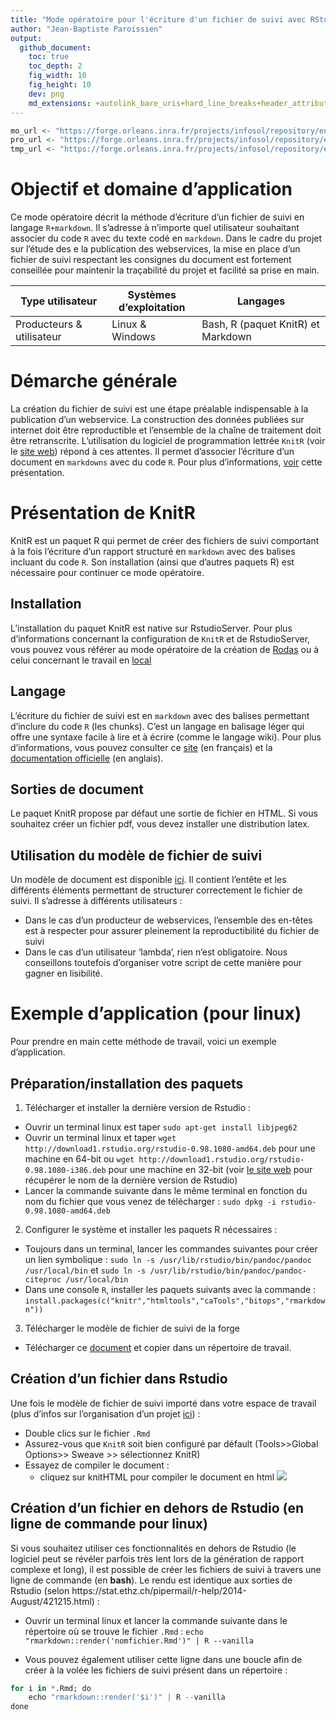 ```yaml
---
title: "Mode opératoire pour l'écriture d'un fichier de suivi avec RStudio"
author: "Jean-Baptiste Paroissien"
output:
  github_document:
    toc: true
    toc_depth: 2
    fig_width: 10
    fig_height: 10
    dev: png
    md_extensions: +autolink_bare_uris+hard_line_breaks+header_attributes+line_blocks+table_captions
---
```


```r
mo_url <- "https://forge.orleans.inra.fr/projects/infosol/repository/entry/Modes_operatoires/"
pro_url <- "https://forge.orleans.inra.fr/projects/infosol/repository/entry/Procedure/"
tmp_url <- "https://forge.orleans.inra.fr/projects/infosol/repository/entry/Template/"
```

# Objectif et domaine d'application
Ce mode opératoire décrit la méthode d'écriture d'un fichier de suivi en langage `R+markdown`. Il s'adresse à n'importe quel utilisateur souhaitant associer du code `R` avec du texte codé en `markdown`. Dans le cadre du projet sur l'étude des e la publication des webservices, la mise en place d'un fichier de suivi respectant les consignes du document est fortement conseillée pour maintenir la traçabilité du projet et facilité sa prise en main.

| Type utilisateur          | Systèmes d'exploitation | Langages                           |
|---------------------------|-------------------------|------------------------------------|
| Producteurs & utilisateur | Linux & Windows         | Bash, R (paquet KnitR) et Markdown |

# Démarche générale
La création du fichier de suivi est une étape préalable indispensable à la publication d'un webservice. La construction des données publiées sur internet doit être reproductible et l'ensemble de la chaîne de traitement doit être retranscrite. L'utilisation du logiciel de programmation lettrée `KnitR` (voir le [site web](http://yihui.name/knitr/)) répond à ces attentes. Il permet d'associer l'écriture d'un document en `markdowns` avec du code `R`. Pour plus d'informations, [voir](https://rstudio-pubs-static.s3.amazonaws.com/32239_0956f02cef24443abd9525551368ef12.html#1) cette présentation.

# Présentation de KnitR

KnitR est un paquet R qui permet de créer des fichiers de suivi comportant à la fois l'écriture d'un rapport structuré en `markdown` avec des balises incluant du code `R`. Son installation (ainsi que d'autres paquets R) est nécessaire pour continuer ce mode opératoire.

## Installation
L'installation du paquet KnitR est native sur RstudioServer. Pour plus d'informations concernant la configuration de `KnitR` et de RstudioServer, vous pouvez vous référer au mode opératoire de la création de [Rodas](`r mo_url`MO_accesrodas.html) ou à celui concernant le travail en [local](`r mo_url`MO_acceslocal.html)

## Langage
L'écriture du fichier de suivi est en `markdown` avec des balises permettant d'inclure du code `R` (les chunks). C'est un langage en balisage léger qui offre une syntaxe facile à lire et à écrire (comme le langage wiki). Pour plus d'informations, vous pouvez consulter ce [site](https://michelf.ca/projets/php-markdown/syntaxe/) (en français) et la [documentation officielle](https://daringfireball.net/projects/markdown/syntax) (en anglais).

## Sorties de document 

Le paquet KnitR propose par défaut une sortie de fichier en HTML. Si vous souhaitez créer un fichier pdf, vous devez installer une distribution latex.

## Utilisation du modèle de fichier de suivi
Un modèle de document est disponible [ici](`r tmp_url`Modele_FichierSuivi.Rmd). Il contient l'entête et les différents éléments permettant de structurer correctement le fichier de suivi. Il s'adresse à différents utilisateurs : 

- Dans le cas d'un producteur de webservices, l'ensemble des en-têtes est à respecter pour assurer pleinement la reproductibilité du fichier de suivi
- Dans le cas d'un utilisateur 'lambda', rien n'est obligatoire. Nous conseillons toutefois d'organiser votre script de cette manière pour gagner en lisibilité.

# Exemple d'application (pour linux)

Pour prendre en main cette méthode de travail, voici un exemple d'application.

## Préparation/installation des paquets

1. Télécharger et installer la dernière version de Rstudio :

- Ouvrir un terminal linux est taper `sudo apt-get install libjpeg62`	
- Ouvrir un terminal linux et taper `wget http://download1.rstudio.org/rstudio-0.98.1080-amd64.deb` pour une machine en 64-bit ou `wget http://download1.rstudio.org/rstudio-0.98.1080-i386.deb` pour une machine en 32-bit (voir [le site web](http://www.rstudio.com/products/rstudio/download/) pour récupérer le nom de la dernière version de Rstudio)
- Lancer la commande suivante dans le même terminal en fonction du nom du fichier que vous venez de télécharger : `sudo dpkg -i rstudio-0.98.1080-amd64.deb`

2. Configurer le système et installer les paquets R nécessaires :
- Toujours dans un terminal, lancer les commandes suivantes pour créer un lien symbolique : `sudo ln -s /usr/lib/rstudio/bin/pandoc/pandoc /usr/local/bin` et `sudo ln -s /usr/lib/rstudio/bin/pandoc/pandoc-citeproc /usr/local/bin`
- Dans une console `R`, installer les paquets suivants avec la commande : `install.packages(c("knitr","htmltools","caTools","bitops","rmarkdown"))`

3. Télécharger le modèle de fichier de suivi de la forge
- Télécharger ce [document](`r tmp_url`Modele_FichierSuivi.Rmd) et copier dans un répertoire de travail.

## Création d'un fichier dans Rstudio
Une fois le modèle de fichier de suivi importé dans votre espace de travail (plus d'infos sur l'organisation d'un projet [ici](`r mo_url`MO_accesdepot.html)) :

- Double clics sur le fichier `.Rmd`
- Assurez-vous que `KnitR` soit bien configuré par défault (Tools>>Global Options>> Sweave >> sélectionnez KnitR)
- Essayez de compiler le document : 
	* cliquez sur knitHTML pour compiler le document en html
![](Figures/compilation_markdown.png)

## Création d'un fichier en dehors de Rstudio (en ligne de commande pour linux)
Si vous souhaitez utiliser ces fonctionnalités en dehors de Rstudio (le logiciel peut se révéler parfois très lent lors de la génération de rapport complexe et long), il est possible de créer les fichiers de suivi à travers une ligne de commande (en **bash**). Le rendu est identique aux sorties de Rstudio (selon https://stat.ethz.ch/pipermail/r-help/2014-August/421215.html) :

- Ouvrir un terminal linux et lancer la commande suivante dans le répertoire où se trouve le fichier `.Rmd` : `echo "rmarkdown::render('nomfichier.Rmd')" | R --vanilla`

- Vous pouvez également utiliser cette ligne dans une boucle afin de créer à la volée les fichiers de suivi présent dans un répertoire : 

```r
for i in *.Rmd; do
	echo "rmarkdown::render('$i')" | R --vanilla
done
```
